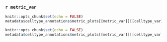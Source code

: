### `r metric_var`

<div class = "row">
<div class = "col-md-6">
<div class = "basicfig">
```r
knitr::opts_chunk$set(echo = FALSE)
metadata$celltype_annotations$metric_plots[[metric_var]][[celltype_var]]$metric_plot
```
</div>
</div>
<div class = "col-md-6">
<div class = "basicfig">
```r
knitr::opts_chunk$set(echo = FALSE)
metadata$celltype_annotations$metric_plots[[metric_var]][[celltype_var]]$ridge_plot
```
</div>
</div>
</div>
